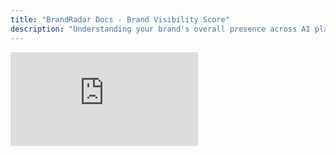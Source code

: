 ```yaml
---
title: "BrandRadar Docs - Brand Visibility Score"
description: "Understanding your brand's overall presence across AI platforms"
---
```


<div style={{position: 'relative', paddingBottom: 'calc(47.46527777777778% + 41px)', height: 0, width: '100%'}}>
  <iframe 
    src="https://demo.arcade.software/c4Iu7zkeoa4nCkN2YHTD?embed&embed_mobile=tab&embed_desktop=inline&show_copy_link=true" 
    title="Add a New Prompt by Topic and Region in Data Builder" 
    frameBorder="0" 
    loading="lazy" 
    webkitAllowFullScreen 
    mozAllowFullScreen 
    allowFullScreen 
    allow="clipboard-write" 
    style={{position: 'absolute', top: 0, left: 0, width: '100%', height: '100%', colorScheme: 'light'}}
  />
</div>

The visibility score is your brand's total share-of-voice in the AI landscape. A higher visibility score means more LLMs are sourcing answers from you, thus making you visible to users.

## Why this matters:

* Shows how visible you are in AI search compared to competitors.  
* Provides a single benchmark to measure improvement over time.  
* Helps leadership quickly grasp brand performance in generative search.

<Card
  title="Next: Prompt Mentions Score"
  icon="arrow-right"
  href="/prompt-mentions-score"
>
  Learn about prompt-specific visibility metrics
</Card>
